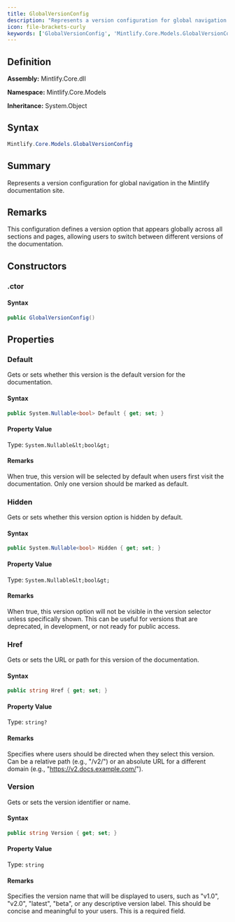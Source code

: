 ```yaml
---
title: GlobalVersionConfig
description: "Represents a version configuration for global navigation in the Mintlify documentation site."
icon: file-brackets-curly
keywords: ['GlobalVersionConfig', 'Mintlify.Core.Models.GlobalVersionConfig', 'Mintlify.Core.Models', 'class', 'System.Object']
---
```


## Definition

**Assembly:** Mintlify.Core.dll

**Namespace:** Mintlify.Core.Models

**Inheritance:** System.Object

## Syntax

```csharp
Mintlify.Core.Models.GlobalVersionConfig
```

## Summary

Represents a version configuration for global navigation in the Mintlify documentation site.

## Remarks

This configuration defines a version option that appears globally across all sections
            and pages, allowing users to switch between different versions of the documentation.

## Constructors

### .ctor

#### Syntax

```csharp
public GlobalVersionConfig()
```

## Properties

### Default

Gets or sets whether this version is the default version for the documentation.

#### Syntax

```csharp
public System.Nullable<bool> Default { get; set; }
```

#### Property Value

Type: `System.Nullable&lt;bool&gt;`

#### Remarks

When true, this version will be selected by default when users first visit
            the documentation. Only one version should be marked as default.

### Hidden

Gets or sets whether this version option is hidden by default.

#### Syntax

```csharp
public System.Nullable<bool> Hidden { get; set; }
```

#### Property Value

Type: `System.Nullable&lt;bool&gt;`

#### Remarks

When true, this version option will not be visible in the version selector
            unless specifically shown. This can be useful for versions that are deprecated,
            in development, or not ready for public access.

### Href

Gets or sets the URL or path for this version of the documentation.

#### Syntax

```csharp
public string Href { get; set; }
```

#### Property Value

Type: `string?`

#### Remarks

Specifies where users should be directed when they select this version.
            Can be a relative path (e.g., "/v2/") or an absolute URL for a different domain
            (e.g., "https://v2.docs.example.com/").

### Version

Gets or sets the version identifier or name.

#### Syntax

```csharp
public string Version { get; set; }
```

#### Property Value

Type: `string`

#### Remarks

Specifies the version name that will be displayed to users, such as "v1.0",
            "v2.0", "latest", "beta", or any descriptive version label. This should be
            concise and meaningful to your users. This is a required field.

